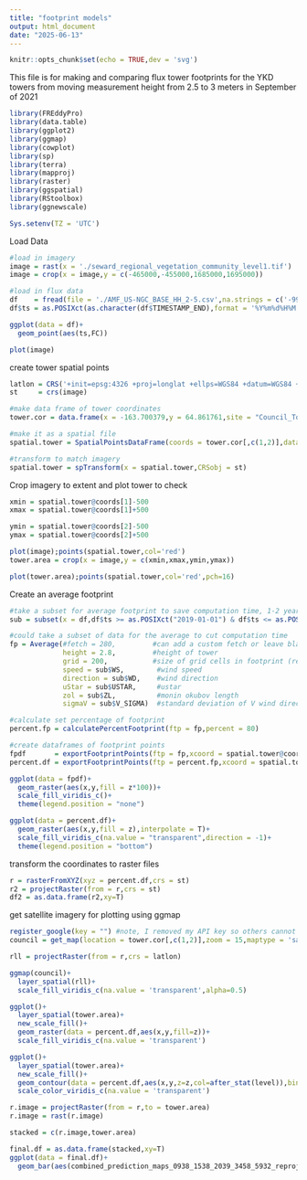 ```yaml
---
title: "footprint models"
output: html_document
date: "2025-06-13"
---
```


```r
knitr::opts_chunk$set(echo = TRUE,dev = 'svg')
```

This file is for making and comparing flux tower footprints for the YKD towers from moving measurement height from 2.5 to 3 meters in September of 2021

```r
library(FREddyPro)
library(data.table)
library(ggplot2)
library(ggmap)
library(cowplot)
library(sp)
library(terra)
library(mapproj)
library(raster)
library(ggspatial)
library(RStoolbox)
library(ggnewscale)

Sys.setenv(TZ = 'UTC')
```

Load Data
```r
#load in imagery
image = rast(x = './seward_regional_vegetation_community_level1.tif')
image = crop(x = image,y = c(-465000,-455000,1685000,1695000))

#load in flux data
df    = fread(file = './AMF_US-NGC_BASE_HH_2-5.csv',na.strings = c('-9999'))
df$ts = as.POSIXct(as.character(df$TIMESTAMP_END),format = '%Y%m%d%H%M')

ggplot(data = df)+
  geom_point(aes(ts,FC))

plot(image)
```

create tower spatial points
```r
latlon = CRS('+init=epsg:4326 +proj=longlat +ellps=WGS84 +datum=WGS84 +no_defs +towgs84=0,0,0')
st     = crs(image)

#make data frame of tower coordinates
tower.cor = data.frame(x = -163.700379,y = 64.861761,site = "Council_Tower")

#make it as a spatial file
spatial.tower = SpatialPointsDataFrame(coords = tower.cor[,c(1,2)],data = tower.cor,proj4string = latlon) 

#transform to match imagery
spatial.tower = spTransform(x = spatial.tower,CRSobj = st)
```

Crop imagery to extent and plot tower to check
```r
xmin = spatial.tower@coords[1]-500
xmax = spatial.tower@coords[1]+500

ymin = spatial.tower@coords[2]-500
ymax = spatial.tower@coords[2]+500

plot(image);points(spatial.tower,col='red')
tower.area = crop(x = image,y = c(xmin,xmax,ymin,ymax))

plot(tower.area);points(spatial.tower,col='red',pch=16)
```


Create an average footprint
```r
#take a subset for average footprint to save computation time, 1-2 years is enough for a general sense of an annual footprint
sub = subset(x = df,df$ts >= as.POSIXct("2019-01-01") & df$ts <= as.POSIXct("2019-12-31"))

#could take a subset of data for the average to cut computation time
fp = Average(#fetch = 280,         #can add a custom fetch or leave blank
             height = 2.8,         #height of tower
             grid = 200,           #size of grid cells in footprint (resolution)
             speed = sub$WS,        #wind speed
             direction = sub$WD,    #wind direction
             uStar = sub$USTAR,     #ustar
             zol = sub$ZL,          #monin okubov length
             sigmaV = sub$V_SIGMA)  #standard deviation of V wind direction

#calculate set percentage of footprint
percent.fp = calculatePercentFootprint(ftp = fp,percent = 80)

#create dataframes of footprint points
fpdf       = exportFootprintPoints(ftp = fp,xcoord = spatial.tower@coords[1],ycoord = spatial.tower@coords[2])
percent.df = exportFootprintPoints(ftp = percent.fp,xcoord = spatial.tower@coords[1],ycoord = spatial.tower@coords[2])

ggplot(data = fpdf)+
  geom_raster(aes(x,y,fill = z*100))+
  scale_fill_viridis_c()+
  theme(legend.position = "none")

ggplot(data = percent.df)+
  geom_raster(aes(x,y,fill = z),interpolate = T)+
  scale_fill_viridis_c(na.value = "transparent",direction = -1)+
  theme(legend.position = "bottom")
```

transform the coordinates to raster files
```r
r = rasterFromXYZ(xyz = percent.df,crs = st)
r2 = projectRaster(from = r,crs = st)
df2 = as.data.frame(r2,xy=T)
```


get satellite imagery for plotting using ggmap
```r
register_google(key = "") #note, I removed my API key so others cannot download imagery with my account, BE SURE TO DO SO BEFORE PUSHING!!
council = get_map(location = tower.cor[,c(1,2)],zoom = 15,maptype = 'satellite')

rll = projectRaster(from = r,crs = latlon)

ggmap(council)+
  layer_spatial(rll)+
  scale_fill_viridis_c(na.value = 'transparent',alpha=0.5)

ggplot()+
  layer_spatial(tower.area)+
  new_scale_fill()+
  geom_raster(data = percent.df,aes(x,y,fill=z))+
  scale_fill_viridis_c(na.value = 'transparent')

ggplot()+
  layer_spatial(tower.area)+
  new_scale_fill()+
  geom_contour(data = percent.df,aes(x,y,z=z,col=after_stat(level)),binwidth=10)+
  scale_color_viridis_c(na.value = 'transparent')
```

```r
r.image = projectRaster(from = r,to = tower.area)
r.image = rast(r.image)

stacked = c(r.image,tower.area)

final.df = as.data.frame(stacked,xy=T)
ggplot(data = final.df)+
  geom_bar(aes(combined_prediction_maps_0938_1538_2039_3458_5932_reproj_recoded_5classes,z))
```


